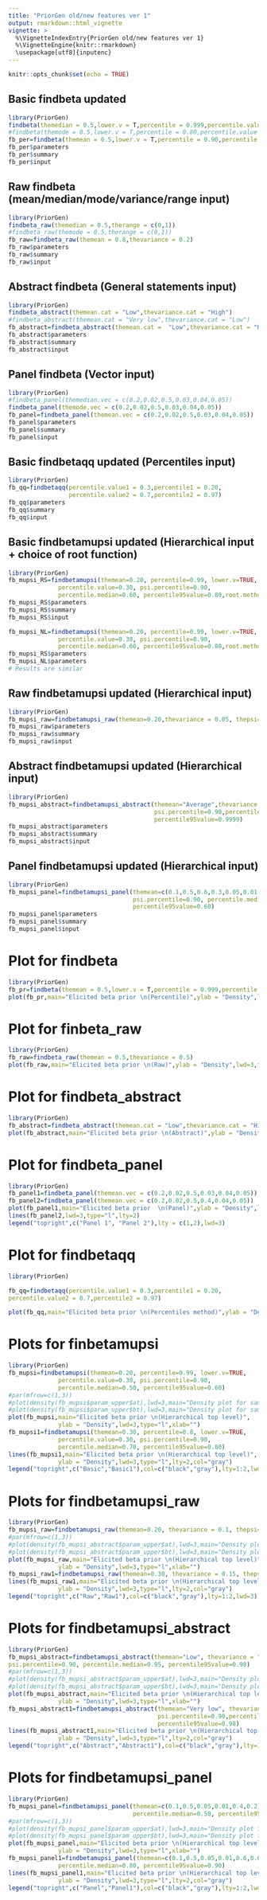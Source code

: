 ```yaml
---
title: "PriorGen old/new features ver 1"
output: rmarkdown::html_vignette
vignette: >
  %\VignetteIndexEntry{PriorGen old/new features ver 1}
  %\VignetteEngine{knitr::rmarkdown}
  \usepackage[utf8]{inputenc}
---
```


```r
knitr::opts_chunk$set(echo = TRUE)
```
\newpage
## Basic findbeta updated
```r
library(PriorGen)
findbeta(themedian = 0.5,lower.v = T,percentile = 0.999,percentile.value = 0.999)
#findbeta(themode = 0.5,lower.v = T,percentile = 0.80,percentile.value = 0.95)
fb_per=findbeta(themean = 0.5,lower.v = T,percentile = 0.90,percentile.value = 0.95)
fb_per$parameters
fb_per$summary
fb_per$input
```
\newpage
## Raw findbeta (mean/median/mode/variance/range input)
```r
library(PriorGen)
findbeta_raw(themedian = 0.5,therange = c(0,1))
#findbeta_raw(themode = 0.5,therange = c(0,1))
fb_raw=findbeta_raw(themean = 0.8,thevariance = 0.2)
fb_raw$parameters
fb_raw$summary
fb_raw$input
```
\newpage
## Abstract findbeta (General statements input)
```r
library(PriorGen)
findbeta_abstract(themean.cat = "Low",thevariance.cat = "High") 
#findbeta_abstract(themean.cat = "Very low",thevariance.cat = "Low") 
fb_abstract=findbeta_abstract(themean.cat =  "Low",thevariance.cat = "High")
fb_abstract$parameters
fb_abstract$summary
fb_abstract$input
```
\newpage
## Panel findbeta (Vector input)
```r
library(PriorGen)
#findbeta_panel(themedian.vec = c(0.2,0.02,0.5,0.03,0.04,0.05)) 
findbeta_panel(themode.vec = c(0.2,0.02,0.5,0.03,0.04,0.05)) 
fb_panel=findbeta_panel(themean.vec = c(0.2,0.02,0.5,0.03,0.04,0.05)) 
fb_panel$parameters
fb_panel$summary
fb_panel$input
```
\newpage
## Basic findbetaqq updated (Percentiles input)
```r
library(PriorGen)
fb_qq=findbetaqq(percentile.value1 = 0.3,percentile1 = 0.20,
                 percentile.value2 = 0.7,percentile2 = 0.97) 
fb_qq$parameters
fb_qq$summary
fb_qq$input
```
\newpage
## Basic findbetamupsi updated (Hierarchical input  + choice of root function)
```r
library(PriorGen)
fb_mupsi_RS=findbetamupsi(themean=0.20, percentile=0.99, lower.v=TRUE,
              percentile.value=0.30, psi.percentile=0.90,
              percentile.median=0.60, percentile95value=0.80,root.method="multiroot")
fb_mupsi_RS$parameters
fb_mupsi_RS$summary
fb_mupsi_RS$input

fb_mupsi_NL=findbetamupsi(themean=0.20, percentile=0.99, lower.v=TRUE,
              percentile.value=0.30, psi.percentile=0.90,
              percentile.median=0.60, percentile95value=0.80,root.method="nleqslv")
fb_mupsi_RS$parameters
fb_mupsi_NL$parameters
# Results are similar

```
\newpage
## Raw findbetamupsi updated (Hierarchical input)
```r
library(PriorGen)
fb_mupsi_raw=findbetamupsi_raw(themean=0.20,thevariance = 0.05, thepsi=0.15)
fb_mupsi_raw$parameters
fb_mupsi_raw$summary
fb_mupsi_raw$input
```
\newpage
## Abstract findbetamupsi updated (Hierarchical input)
```r
library(PriorGen)
fb_mupsi_abstract=findbetamupsi_abstract(themean="Average",thevariance = "Very high", 
                                         psi.percentile=0.90,percentile.median=0.999,
                                         percentile95value=0.9999)
fb_mupsi_abstract$parameters
fb_mupsi_abstract$summary
fb_mupsi_abstract$input
```
\newpage
## Panel findbetamupsi updated (Hierarchical input)
```r
library(PriorGen)
fb_mupsi_panel=findbetamupsi_panel(themean=c(0.1,0.5,0.6,0.3,0.05,0.01,0.3), 
                                   psi.percentile=0.90, percentile.median=0.50,
                                   percentile95value=0.60)
fb_mupsi_panel$parameters
fb_mupsi_panel$summary
fb_mupsi_panel$input

```
\newpage 
# Plot for findbeta
```r
library(PriorGen)
fb_pr=findbeta(themean = 0.5,lower.v = T,percentile = 0.999,percentile.value = 0.999) 
plot(fb_pr,main="Elicited beta prior \n(Percentile)",ylab = "Density",lwd=3,type="l",xlab="")
```
\newpage
# Plot for finbeta_raw
```r
library(PriorGen)
fb_raw=findbeta_raw(themean = 0.5,thevariance = 0.5) 
plot(fb_raw,main="Elicited beta prior \n(Raw)",ylab = "Density",lwd=3,type="l",xlab="")
```
\newpage
# Plot for findbeta_abstract
```r
library(PriorGen)
fb_abstract=findbeta_abstract(themean.cat = "Low",thevariance.cat = "High") 
plot(fb_abstract,main="Elicited beta prior \n(Abstract)",ylab = "Density",lwd=3,type="l",xlab="")
```
\newpage

# Plot for findbeta_panel
```r
library(PriorGen)
fb_panel1=findbeta_panel(themean.vec = c(0.2,0.02,0.5,0.03,0.04,0.05)) 
fb_panel2=findbeta_panel(themean.vec = c(0.2,0.02,0.5,0.4,0.04,0.05)) 
plot(fb_panel1,main="Elicited beta prior  \n(Panel)",ylab = "Density",lwd=3,type="l",xlab="")
lines(fb_panel2,lwd=3,type="l",lty=2)
legend("topright",c("Panel 1", "Panel 2"),lty = c(1,2),lwd=3)
```
\newpage

# Plot for findbetaqq
```r
library(PriorGen)

fb_qq=findbetaqq(percentile.value1 = 0.3,percentile1 = 0.20,
percentile.value2 = 0.7,percentile2 = 0.97) 

plot(fb_qq,main="Elicited beta prior \n(Percentiles method)",ylab = "Density",lwd=3,type="l",xlab="")
```
\newpage

# Plots for finbetamupsi
```r
library(PriorGen)
fb_mupsi=findbetamupsi(themean=0.20, percentile=0.99, lower.v=TRUE,
              percentile.value=0.30, psi.percentile=0.90,
              percentile.median=0.50, percentile95value=0.60)
#par(mfrow=c(1,3))
#plot(density(fb_mupsi$param_upper$at),lwd=3,main="Density plot for samples of a=mu*psi") # 
#plot(density(fb_mupsi$param_upper$bt),lwd=3,main="Density plot for samples of b=mu*(1-psi)") # 
plot(fb_mupsi,main="Elicited beta prior \n(Hierarchical top level)",
              ylab = "Density",lwd=3,type="l",xlab="")
fb_mupsi1=findbetamupsi(themean=0.30, percentile=0.8, lower.v=TRUE,
              percentile.value=0.30, psi.percentile=0.90,
              percentile.median=0.70, percentile95value=0.80)
lines(fb_mupsi1,main="Elicited beta prior \n(Hierarchical top level)",
              ylab = "Density",lwd=3,type="l",lty=2,col="gray")
legend("topright",c("Basic","Basic1"),col=c("black","gray"),lty=1:2,lwd=3)

```
\newpage

# Plots for findbetamupsi_raw
```r
library(PriorGen)
fb_mupsi_raw=findbetamupsi_raw(themean=0.20, thevariance = 0.1, thepsi=0.15)
#par(mfrow=c(1,3))
#plot(density(fb_mupsi_abstract$param_upper$at),lwd=3,main="Density plot for samples of a=mu*psi") # 
#plot(density(fb_mupsi_abstract$param_upper$bt),lwd=3,main="Density plot for samples of b=mu*(1-psi)") # 
plot(fb_mupsi_raw,main="Elicited beta prior \n(Hierarchical top level)",
              ylab = "Density",lwd=3,type="l",xlab="")
fb_mupsi_raw1=findbetamupsi_raw(themean=0.30, thevariance = 0.15, thepsi=0.15)
lines(fb_mupsi_raw1,main="Elicited beta prior \n(Hierarchical top level)",
              ylab = "Density",lwd=3,type="l",lty=2,col="gray")
legend("topright",c("Raw","Raw1"),col=c("black","gray"),lty=1:2,lwd=3)
```
\newpage

# Plots for findbetamupsi_abstract
```r
library(PriorGen)
fb_mupsi_abstract=findbetamupsi_abstract(themean="Low", thevariance = "High", 
psi.percentile=0.90, percentile.median=0.95, percentile95value=0.98)
#par(mfrow=c(1,3))
#plot(density(fb_mupsi_abstract$param_upper$at),lwd=3,main="Density plot for samples of a=mu*psi") # 
#plot(density(fb_mupsi_abstract$param_upper$bt),lwd=3,main="Density plot for samples of b=mu*(1-psi)") # 
plot(fb_mupsi_abstract,main="Elicited beta prior \n(Hierarchical top level)",
              ylab = "Density",lwd=3,type="l",xlab="")
fb_mupsi_abstract1=findbetamupsi_abstract(themean="Very low", thevariance = "Average",
                                          psi.percentile=0.90,percentile.median=0.95, 
                                          percentile95value=0.98)
lines(fb_mupsi_abstract1,main="Elicited beta prior \n(Hierarchical top level)",
              ylab = "Density",lwd=3,type="l",lty=2,col="gray")
legend("topright",c("Abstract","Abstract1"),col=c("black","gray"),lty=1:2,lwd=3)

```
\newpage

# Plots for findbetamupsi_panel
```r
library(PriorGen)
fb_mupsi_panel=findbetamupsi_panel(themean=c(0.1,0.5,0.05,0.01,0.4,0.2), psi.percentile=0.90,
                                   percentile.median=0.50, percentile95value=0.60)
#par(mfrow=c(1,3))
#plot(density(fb_mupsi_panel$param_upper$at),lwd=3,main="Density plot for samples of a=mu*psi") # 
#plot(density(fb_mupsi_panel$param_upper$bt),lwd=3,main="Density plot for samples of b=mu*(1-psi)") # 
plot(fb_mupsi_panel,main="Elicited beta prior \n(Hierarchical top level)",
              ylab = "Density",lwd=3,type="l",xlab="")
fb_mupsi_panel1=findbetamupsi_panel(themean=c(0.1,0.5,0.05,0.01,0.6,0.65), psi.percentile=0.90,
              percentile.median=0.80, percentile95value=0.90)
lines(fb_mupsi_panel1,main="Elicited beta prior \n(Hierarchical top level)",
              ylab = "Density",lwd=3,type="l",lty=2,col="gray")
legend("topright",c("Panel","Panel1"),col=c("black","gray"),lty=1:2,lwd=3)

```